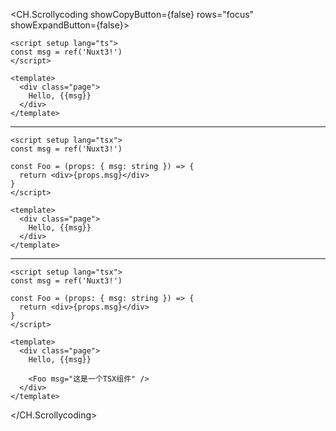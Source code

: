 <CH.Scrollycoding  showCopyButton={false} rows="focus" showExpandButton={false}>

```vue pages/use-tsx/index.vue
<script setup lang="ts">
const msg = ref('Nuxt3!')
</script>

<template>
  <div class="page">
    Hello, {{msg}}
  </div>
</template>
```

---

```vue pages/use-tsx/index.vue focus=4:6
<script setup lang="tsx">
const msg = ref('Nuxt3!')

const Foo = (props: { msg: string }) => {
  return <div>{props.msg}</div>
}
</script>

<template>
  <div class="page">
    Hello, {{msg}}
  </div>
</template>
```

---

```vue pages/use-tsx/index.vue focus=13:13
<script setup lang="tsx">
const msg = ref('Nuxt3!')

const Foo = (props: { msg: string }) => {
  return <div>{props.msg}</div>
}
</script>

<template>
  <div class="page">
    Hello, {{msg}}

    <Foo msg="这是一个TSX组件" />
  </div>
</template>
```

</CH.Scrollycoding>
